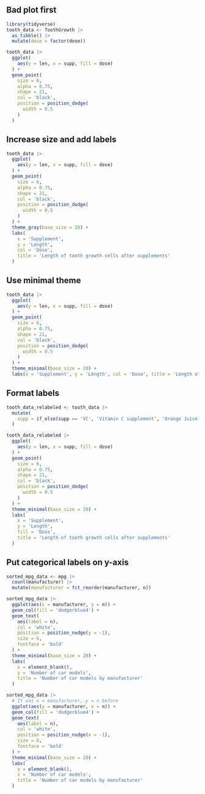## Bad plot first

```r
library(tidyverse)
tooth_data <- ToothGrowth |> 
  as_tibble() |> 
  mutate(dose = factor(dose)) 

tooth_data |> 
  ggplot(
    aes(y = len, x = supp, fill = dose)
  ) +
  geom_point(
    size = 6,
    alpha = 0.75,
    shape = 21,
    col = 'black',
    position = position_dodge(
      width = 0.5
    )
  ) 
```

## Increase size and add labels

```r
tooth_data |> 
  ggplot(
    aes(y = len, x = supp, fill = dose)
  ) +
  geom_point(
    size = 6,
    alpha = 0.75,
    shape = 21,
    col = 'black',
    position = position_dodge(
      width = 0.5
    )
  ) +
  theme_gray(base_size = 20) +
  labs(
    x = 'Supplement', 
    y = 'Length', 
    col = 'Dose', 
    title = 'Length of tooth growth cells after supplements'
  )
```

## Use minimal theme

```r
tooth_data |> 
  ggplot(
    aes(y = len, x = supp, fill = dose)
  ) +
  geom_point(
    size = 6,
    alpha = 0.75,
    shape = 21,
    col = 'black',
    position = position_dodge(
      width = 0.5
    )
  ) +
  theme_minimal(base_size = 20) +
  labs(x = 'Supplement', y = 'Length', col = 'Dose', title = 'Length of tooth growth cells after supplements')
```

## Format labels

```r
tooth_data_relabeled <- tooth_data |> 
  mutate(
    supp = if_else(supp == 'VC', 'Vitamin C supplement', 'Orange Juice')
  ) 

tooth_data_relabeled |> 
  ggplot(
    aes(y = len, x = supp, fill = dose)
  ) +
  geom_point(
    size = 6,
    alpha = 0.75,
    shape = 21,
    col = 'black',
    position = position_dodge(
      width = 0.5
    )
  ) +
  theme_minimal(base_size = 20) +
  labs(
    x = 'Supplement', 
    y = 'Length', 
    fill = 'Dose', 
    title = 'Length of tooth growth cells after supplements'
  )
```

## Put categorical labels on y-axis

```r
sorted_mpg_data <- mpg |> 
  count(manufacturer) |> 
  mutate(manufacturer = fct_reorder(manufacturer, n)) 

sorted_mpg_data |> 
  ggplot(aes(x = manufacturer, y = n)) +
  geom_col(fill = 'dodgerblue4') +
  geom_text(
    aes(label = n), 
    col = 'white', 
    position = position_nudge(y = -1), 
    size = 6,
    fontface = 'bold'
  ) +
  theme_minimal(base_size = 20) +
  labs(
    x = element_blank(), 
    y = 'Number of car models', 
    title = 'Number of car models by manufacturer'
  )
```

```r
sorted_mpg_data |> 
  # It was x = manufacturer, y = n before
  ggplot(aes(y = manufacturer, x = n)) +
  geom_col(fill = 'dodgerblue4') +
  geom_text(
    aes(label = n), 
    col = 'white', 
    position = position_nudge(x = -1), 
    size = 6,
    fontface = 'bold'
  ) +
  theme_minimal(base_size = 20) +
  labs(
    y = element_blank(), 
    x = 'Number of car models', 
    title = 'Number of car models by manufacturer'
  )
```

